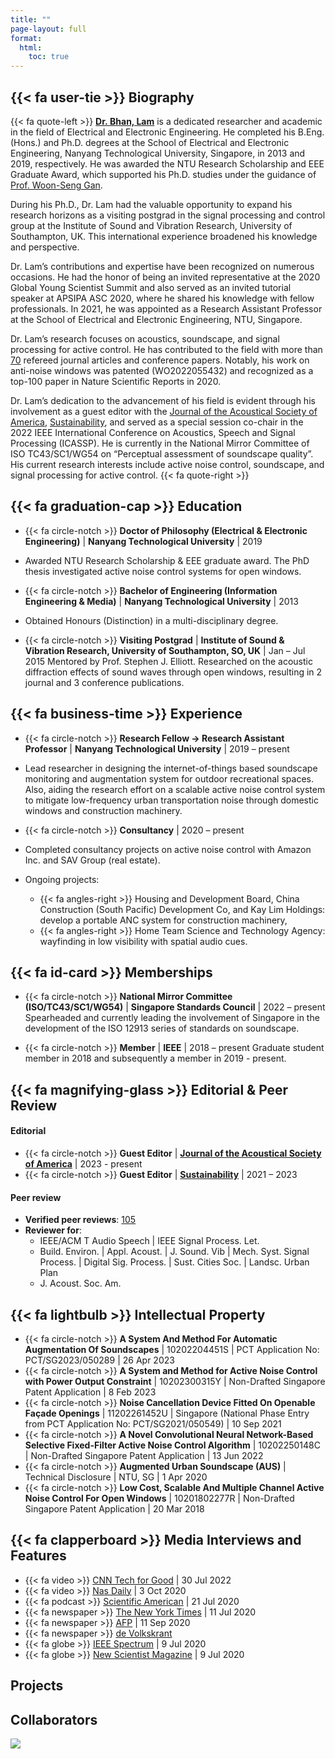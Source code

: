 ```yaml
---
title: ""
page-layout: full
format: 
  html: 
    toc: true
---
```


## {{< fa user-tie >}} Biography

::: just-text
{{< fa quote-left >}} [**Dr. Bhan, Lam**](index.qmd) is a dedicated researcher and academic in the field of Electrical and Electronic Engineering. He completed his B.Eng. (Hons.) and Ph.D. degrees at the School of Electrical and Electronic Engineering, Nanyang Technological University, Singapore, in 2013 and 2019, respectively. He was awarded the NTU Research Scholarship and EEE Graduate Award, which supported his Ph.D. studies under the guidance of [Prof. Woon-Seng Gan](https://www3.ntu.edu.sg/home/ewsgan/).

During his Ph.D., Dr. Lam had the valuable opportunity to expand his research horizons as a visiting postgrad in the signal processing and control group at the Institute of Sound and Vibration Research, University of Southampton, UK. This international experience broadened his knowledge and perspective.

Dr. Lam's contributions and expertise have been recognized on numerous occasions. He had the honor of being an invited representative at the 2020 Global Young Scientist Summit and also served as an invited tutorial speaker at APSIPA ASC 2020, where he shared his knowledge with fellow professionals. In 2021, he was appointed as a Research Assistant Professor at the School of Electrical and Electronic Engineering, NTU, Singapore.

Dr. Lam's research focuses on acoustics, soundscape, and signal processing for active control. He has contributed to the field with more than [70](../publications/index.qmd) refereed journal articles and conference papers. Notably, his work on anti-noise windows was patented (WO2022055432) and recognized as a top-100 paper in Nature Scientific Reports in 2020.

Dr. Lam's dedication to the advancement of his field is evident through his involvement as a guest editor with the [Journal of the Acoustical Society of America](https://pubs.aip.org/asa/jasa/pages/cfp030223), [Sustainability](https://www.mdpi.com/journal/sustainability/special_issues/Designing_Urban_Soundscapes), and served as a special session co-chair in the 2022 IEEE International Conference on Acoustics, Speech and Signal Processing (ICASSP). He is currently in the National Mirror Committee of ISO TC43/SC1/WG54 on "Perceptual assessment of soundscape quality". His current research interests include active noise control, soundscape, and signal processing for active control. {{< fa quote-right >}}
:::

## {{< fa graduation-cap >}} Education

-   {{< fa circle-notch >}} **Doctor of Philosophy (Electrical & Electronic Engineering)** \| **Nanyang Technological University** \| 2019

-   Awarded NTU Research Scholarship & EEE graduate award. The PhD thesis investigated active noise control systems for open windows.

-   {{< fa circle-notch >}} **Bachelor of Engineering (Information Engineering & Media)** \| **Nanyang Technological University** \| 2013

-   Obtained Honours (Distinction) in a multi-disciplinary degree.

-   {{< fa circle-notch >}} **Visiting Postgrad** \| **Institute of Sound & Vibration Research, University of Southampton, SO, UK** \| Jan -- Jul 2015 Mentored by Prof. Stephen J. Elliott. Researched on the acoustic diffraction effects of sound waves through open windows, resulting in 2 journal and 3 conference publications.

## {{< fa business-time >}} Experience

-   {{< fa circle-notch >}} **Research Fellow → Research Assistant Professor** \| **Nanyang Technological University** \| 2019 -- present

-   Lead researcher in designing the internet-of-things based soundscape monitoring and augmentation system for outdoor recreational spaces. Also, aiding the research effort on a scalable active noise control system to mitigate low-frequency urban transportation noise through domestic windows and construction machinery.

-   {{< fa circle-notch >}} **Consultancy** \| 2020 -- present

-   Completed consultancy projects on active noise control with Amazon Inc. and SAV Group (real estate).

-   Ongoing projects:

    -   {{< fa angles-right >}} Housing and Development Board, China Construction (South Pacific) Development Co, and Kay Lim Holdings: develop a portable ANC system for construction machinery,
    -   {{< fa angles-right >}} Home Team Science and Technology Agency: wayfinding in low visibility with spatial audio cues.

## {{< fa id-card >}} Memberships

-   {{< fa circle-notch >}} **National Mirror Committee (ISO/TC43/SC1/WG54)** \| **Singapore Standards Council** \| 2022 -- present Spearheaded and currently leading the involvement of Singapore in the development of the ISO 12913 series of standards on soundscape.

-   {{< fa circle-notch >}} **Member** \| **IEEE** \| 2018 -- present Graduate student member in 2018 and subsequently a member in 2019 - present.

## {{< fa magnifying-glass >}} Editorial & Peer Review

#### **Editorial**

-   {{< fa circle-notch >}} **Guest Editor** \| [**Journal of the Acoustical Society of America**](https://pubs.aip.org/asa/jasa/pages/cfp030223) \| 2023 - present
-   {{< fa circle-notch >}} **Guest Editor** \| [**Sustainability**](https://www.mdpi.com/journal/sustainability/special_issues/Designing_Urban_Soundscapes) \| 2021 -- 2023

#### **Peer review**

-   **Verified peer reviews**: [105](https://www.webofscience.com/wos/author/record/O-2911-2013)
-   **Reviewer for**:
    -   IEEE/ACM T Audio Speech \| IEEE Signal Process. Let.
    -   Build. Environ. \| Appl. Acoust. \| J. Sound. Vib \| Mech. Syst. Signal Process. \| Digital Sig. Process. \| Sust. Cities Soc. \| Landsc. Urban Plan
    -   J. Acoust. Soc. Am.

## {{< fa lightbulb >}} Intellectual Property

-   {{< fa circle-notch >}} **A System And Method For Automatic Augmentation Of Soundscapes** \| 10202204451S \| PCT Application No: PCT/SG2023/050289 \| 26 Apr 2023
-   {{< fa circle-notch >}} **A System and Method for Active Noise Control with Power Output Constraint** \| 10202300315Y \| Non-Drafted Singapore Patent Application \| 8 Feb 2023
-   {{< fa circle-notch >}} **Noise Cancellation Device Fitted On Openable Façade Openings** \| 11202261452U \| Singapore (National Phase Entry from PCT Application No: PCT/SG2021/050549) \| 10 Sep 2021
-   {{< fa circle-notch >}} **A Novel Convolutional Neural Network-Based Selective Fixed-Filter Active Noise Control Algorithm** \| 10202250148C \| Non-Drafted Singapore Patent Application \| 13 Jun 2022
-   {{< fa circle-notch >}} **Augmented Urban Soundscape (AUS)** \| Technical Disclosure \| NTU, SG \| 1 Apr 2020
-   {{< fa circle-notch >}} **Low Cost, Scalable And Multiple Channel Active Noise Control For Open Windows** \| 10201802277R \| Non-Drafted Singapore Patent Application \| 20 Mar 2018

## {{< fa clapperboard >}} Media Interviews and Features

-   {{< fa video >}} [CNN Tech for Good](https://www.linkedin.com/posts/kristielustout_cnn-techforgood-noisepollution-activity-6961120515180695552-XYcL?utm_source=share&utm_medium=member_desktop) \| 30 Jul 2022
-   {{< fa video >}} [Nas Daily](https://www.facebook.com/nasdaily/videos/731958104319917) \| 3 Oct 2020
-   {{< fa podcast >}} [Scientific American](https://www.scientificamerican.com/podcast/episode/speaker-system-blocks-city-noise/) \| 21 Jul 2020
-   {{< fa newspaper >}} [The New York Times](https://www.nytimes.com/2020/07/11/science/windows-street-noise.html) \| 11 Jul 2020
-   {{< fa newspaper >}} [AFP](https://www.thestar.com.my/tech/tech-news/2020/09/14/sick-of-city-din-try-noise-cancelling-headphones-for-your-flat) \| 11 Sep 2020
-   {{< fa newspaper >}} [de Volkskrant](https://www.volkskrant.nl/wetenschap/raam-open-en-toch-geen-lawaai-nieuw-apparaat-schakelt-verkeersherrie-uit~b3422b04/?referrer=https%3A%2F%2Fnature.altmetric.com%2Fdetails%2F85494619%2Fnews)
-   {{< fa globe >}} [IEEE Spectrum](https://spectrum.ieee.org/tech-talk/green-tech/buildings/canceling-street-noise-at-your-homes-window) \| 9 Jul 2020
-   {{< fa globe >}} [New Scientist Magazine](https://www.newscientist.com/article/2248486-noise-cancelling-windows-halve-traffic-sounds-even-when-theyre-open/) \| 9 Jul 2020

## Projects



## Collaborators

![](../images/coauthormap.png){.lightbox fig-align="center"}
